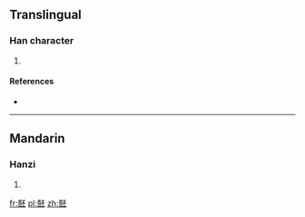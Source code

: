 ==Translingual==

===Han character===
{{Han char|rn=30|rad=口|as=14|sn=17|four=|canj=土口一火一 (GRMFM)}}

# {{defn|Han|sort=口14}}

====References====
* {{Han ref|kx=0211.160|dkj=04437|dj=0434.120|hdz=10695.090|uh=567D|ud=22141}}

----

==Mandarin==

===Hanzi===
{{cmn-hanzi|pin=[[pǐ]] ([[pi3]])|wg=p'i<sup>3</sup>}}

# {{defn|lang=cmn|sort=口14}}

[[fr:噽]]
[[pl:噽]]
[[zh:噽]]